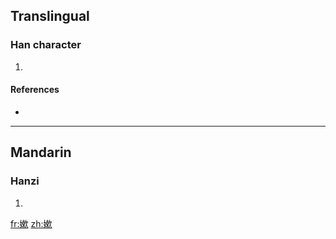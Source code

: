 ==Translingual==

===Han character===
{{Han char|rn=38|rad=女|as=11|sn=14|four=|canj=女木中人 (VDLO)}}

# {{defn|Han|sort=女11}}

====References====
* {{Han ref|kx=0270.311|dkj=06667|hdz=21076.020|uh=5AF0|ud=23280}}

----

==Mandarin==

===Hanzi===
{{cmn-hanzi|pin=[[nèn]] ([[nen4]])|wg=nen<sup>4</sup>}}

# {{defn|Mandarin|sort=女11}}

[[fr:嫰]]
[[zh:嫰]]